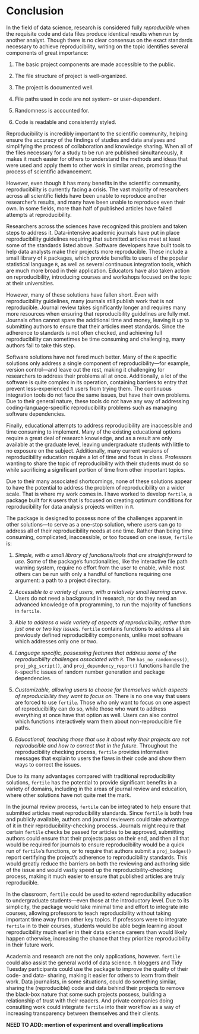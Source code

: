 # Conclusion {-}

In the field of data science, research is considered fully *reproducible* when the requisite code and data files produce identical results when run by another analyst. Though there is no clear consensus on the exact standards necessary to achieve reproducibility, writing on the topic identifies several components of great importance:

1. The basic project components are made accessible to the public.

2. The file structure of project is well-organized.

3. The project is documented well.

4. File paths used in code are not system- or user-dependent.

5. Randomness is accounted for.

6. Code is readable and consistently styled.

Reproducibility is incredibly important to the scientific community, helping ensure the accuracy of the findings of studies and data analyses and simplifying the process of collaboration and knowledge sharing. When all of the files necessary for a study to be run are published simultaneously, it makes it much easier for others to understand the methods and ideas that were used and apply them to other work in similar areas, promoting the process of scientific advancement. 

However, even though it has many benefits in the scientific community, reproducibility is currently facing a crisis. The vast majority of researchers across all scientific fields have been unable to reproduce another researcher's results, and many have been unable to reproduce even their own. In some fields, more than half of published articles have failed attempts at reproducibility.

Researchers across the sciences have recognized this problem and taken steps to address it.
Data-intensive academic journals have put in place reproducibility guidelines requiring that submitted articles meet at least some of the standards listed above. Software developers have built tools to help data analysts make their projects more reproducible. These include a small library of `R` packages, which provide benefits to users of the popular statistical language `R`, as well as several continuous integration tools, which are much more broad in their application. Educators have also taken action on reproducibility, introducing courses and workshops focused on the topic at their universities. 

However, many of these solutions have fallen short. Even with reproducibility guidelines, many journals still publish work that is not reproducible. Journal review takes significantly longer and requires many more resources when ensuring that reproducibility guidelines are fully met. Journals often cannot spare the additional time and money, leaving it up to submitting authors to ensure that their articles meet standards. Since the adherence to standards is not often checked, and achieving full reproducibility can sometimes be time consuming and challenging, many authors fail to take this step. 

Software solutions have not fared much better. Many of the `R` specific solutions only address a single component of reproducibility---for example, version control---and leave out the rest, making it challenging for researchers to address their problems all at once. Additionally, a lot of the software is quite complex in its operation, containing barriers to entry that prevent less-experienced `R` users from trying them. The continuous integration tools do not face the same issues, but have their own problems. Due to their general nature, these tools do not have any way of addressing coding-language-specific reproducibility problems such as managing software dependencies.

Finally, educational attempts to address reproducibility are inaccessible and time consuming to implement. Many of the existing educational options require a great deal of research knowledge, and as a result are only available at the graduate level, leaving undergraduate students with little to no exposure on the subject. Additionally, many current versions of reproducibility education require a lot of time and focus in class. Professors wanting to share the topic of reproducibility with their students must do so while sacrificing a significant portion of time from other important topics. 

Due to their many associated shortcomings, none of these solutions appear to have the potential to address the problem of reproducibility on a wider scale. That is where my work comes in. I have worked to develop `fertile`, a package built for `R` users that is focused on creating optimum conditions for reproducibility for data analysis projects written in `R`.

The package is designed to possess none of the challenges apparent in other solutions---to serve as a one-stop solution, where users can go to address all of their reproducibility needs at one time. Rather than being time consuming, complicated, inaccessible, or too focused on one issue, `fertile` is:

1) *Simple, with a small library of functions/tools that are straightforward to use*. Some of the package's functionalities, like the interactive file path warning system, require no effort from the user to enable, while most others can be run with only a handful of functions requiring one argument: a path to a project directory.

2) *Accessible to a variety of users, with a relatively small learning curve.* Users do not need a background in research, nor do they need an advanced knowledge of `R` programming, to run the majority of functions in `fertile`.

3) *Able to address a wide variety of aspects of reproducibility, rather than just one or two key issues.* `fertile` contains functions to address all six previously defined reproducibility components, unlike most software which addresses only one or two.

4) *Language specific, possessing features that address some of the reproducibility challenges associated with `R`.* The `has_no_randomness()`, `proj_pkg_script()`, and `proj_dependency_report()` functions handle the `R`-specific issues of random number generation and package dependencies.

5) *Customizable, allowing users to choose for themselves which aspects of reproducibility they want to focus on.* There is no one way that users are forced to use `fertile`. Those who only want to focus on one aspect of reproducibility can do so, while those who want to address everything at once have that option as well. Users can also control which functions interactively warn them about non-reproducible file paths.

6) *Educational, teaching those that use it about why their projects are not reproducible and how to correct that in the future.* Throughout the reproducibility checking process, `fertile` provides informative messages that explain to users the flaws in their code and show them ways to correct the issues.

Due to its many advantages compared with traditional reproducibility solutions, `fertile` has the potential to provide significant benefits in a variety of domains, including in the areas of journal review and education, where other solutions have not quite met the mark.

In the journal review process, `fertile` can be integrated to help ensure that submitted articles meet reproducibility standards. Since `fertile` is both free and publicly available, authors and journal reviewers could take advantage of it in their reproducibility-checking process. Journals might require that certain `fertile` checks be passed for articles to be approved, submitting authors could ensure that their projects pass on their end, and then all that would be required for journals to ensure reproducibility would be a quick run of `fertile`'s functions, or to require that authors submit a `proj_badges()` report certifying the project's adherence to reproducibility standards. This would greatly reduce the barriers on both the reviewing and authoring side of the issue and would vastly speed up the reproducibility-checking process, making it much easier to ensure that published articles are truly reproducible.

In the classroom, `fertile` could be used to extend reproducibility education to undergraduate students---even those at the introductory level. Due to its simplicity, the package would take minimal time and effort to integrate into courses, allowing professors to teach reproducibility without taking important time away from other key topics. If professors were to integrate `fertile` in to their courses, students would be able begin learning about reproducibility much earlier in their data science careers than would likely happen otherwise, increasing the chance that they prioritize reproducibility in their future work.

Academia and research are not the only applications, however. `fertile` could also assist the general world of data science. `R` bloggers and Tidy Tuesday participants could use the package to improve the quality of their code- and data- sharing, making it easier for others to learn from their work. Data journalists, in some situations, could do something similar, sharing the (reproducible) code and data behind their projects to remove the black-box nature that some such projects possess, building a relationship of trust with their readers. And private companies doing consulting work could integrate `fertile` into their workflow as a way of increasing transparency between themselves and their clients. 




**NEED TO ADD: mention of experiment and overall implications**



